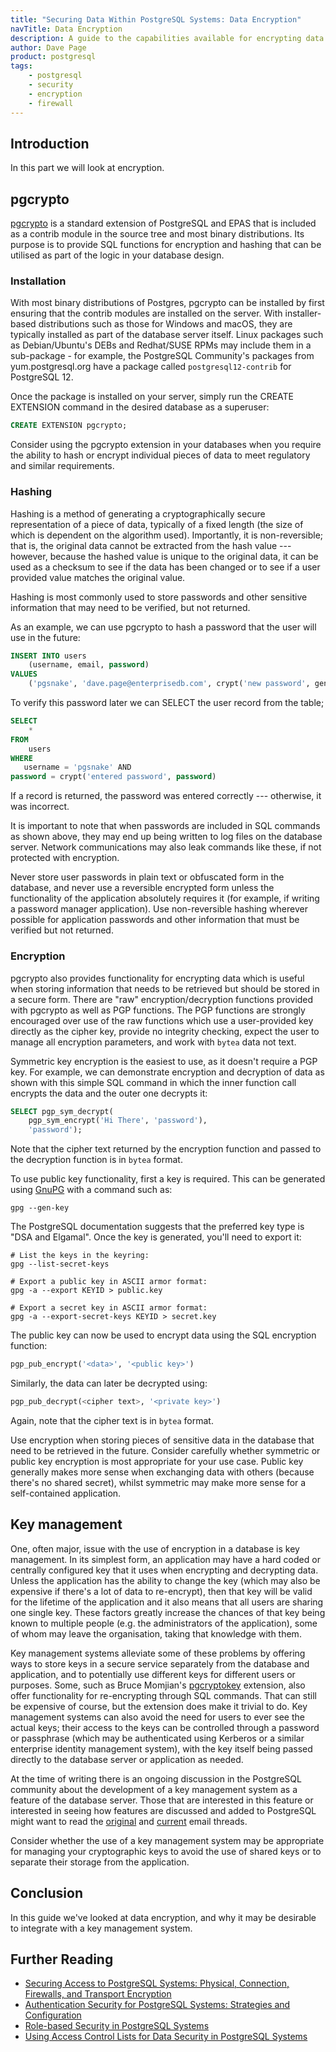 ```yaml
---
title: "Securing Data Within PostgreSQL Systems: Data Encryption"
navTitle: Data Encryption
description: A guide to the capabilities available for encrypting data stored within PostgreSQL
author: Dave Page
product: postgresql
tags:
    - postgresql
    - security
    - encryption
    - firewall
---
```


## Introduction

In this part we will look at encryption.

## pgcrypto

[pgcrypto](https://www.postgresql.org/docs/current/pgcrypto.html) is a standard extension of PostgreSQL and EPAS that is included as a contrib module in the source tree and most binary distributions. Its purpose is to provide SQL functions for encryption and hashing that can be utilised as part of the logic in your database design.

### Installation

With most binary distributions of Postgres, pgcrypto can be installed by first ensuring that the contrib modules are installed on the server. With installer-based distributions such as those for Windows and macOS, they are typically installed as part of the database server itself. Linux packages such as Debian/Ubuntu's DEBs and Redhat/SUSE RPMs may include them in a sub-package - for example, the PostgreSQL Community's packages from yum.postgresql.org have a package called `postgresql12-contrib` for PostgreSQL 12.

Once the package is installed on your server, simply run the CREATE EXTENSION command in the desired database as a superuser:

```sql
CREATE EXTENSION pgcrypto;
```

<Attention>Consider using the pgcrypto extension in your databases when you require the ability to hash or encrypt individual pieces of data to meet regulatory and similar requirements.</Attention>

### Hashing

Hashing is a method of generating a cryptographically secure representation of a piece of data, typically of a fixed length (the size of which is dependent on the algorithm used). Importantly, it is non-reversible; that is, the original data cannot be extracted from the hash value --- however, because the hashed value is unique to the original data, it can be used as a checksum to see if the data has been changed or to see if a user provided value matches the original value.

Hashing is most commonly used to store passwords and other sensitive information that may need to be verified, but not returned.

As an example, we can use pgcrypto to hash a password that the user will use in the future:

```sql
INSERT INTO users 
    (username, email, password)
VALUES
    ('pgsnake', 'dave.page@enterprisedb.com', crypt('new password', gen_salt('md5')));
```

To verify this password later we can SELECT the user record from the table;

```sql
SELECT
    *
FROM
    users
WHERE
   username = 'pgsnake' AND 
password = crypt('entered password', password)
```

If a record is returned, the password was entered correctly --- otherwise, it was incorrect.

It is important to note that when passwords are included in SQL commands as shown above, they may end up being written to log files on the database server. Network communications may also leak commands like these, if not protected with encryption.

<Attention>Never store user passwords in plain text or obfuscated form in the database, and never use a reversible encrypted form unless the functionality of the application absolutely requires it (for example, if writing a password manager application). Use non-reversible hashing wherever possible for application passwords and other information that must be verified but not returned.</Attention>

### Encryption

pgcrypto also provides functionality for encrypting data which is useful when storing information that needs to be retrieved but should be stored in a secure form. There are "raw" encryption/decryption functions provided with pgcrypto as well as PGP functions. The PGP functions are strongly encouraged over use of the raw functions which use a user-provided key directly as the cipher key, provide no integrity checking, expect the user to manage all encryption parameters, and work with `bytea` data not text.

Symmetric key encryption is the easiest to use, as it doesn't require a PGP key. For example, we can demonstrate encryption and decryption of data as shown with this simple SQL command in which the inner function call encrypts the data and the outer one decrypts it:

```sql
SELECT pgp_sym_decrypt(
    pgp_sym_encrypt('Hi There', 'password'), 
    'password');
```

Note that the cipher text returned by the encryption function and passed to the decryption function is in `bytea` format.

To use public key functionality, first a key is required. This can be generated using [GnuPG](https://www.gnupg.org/) with a command such as:

```shell
gpg --gen-key
```

The PostgreSQL documentation suggests that the preferred key type is "DSA and Elgamal". Once the key is generated, you'll need to export it:

```shell
# List the keys in the keyring:
gpg --list-secret-keys

# Export a public key in ASCII armor format:
gpg -a --export KEYID > public.key

# Export a secret key in ASCII armor format:
gpg -a --export-secret-keys KEYID > secret.key
```

The public key can now be used to encrypt data using the SQL encryption function:

```sql
pgp_pub_encrypt('<data>', '<public key>')
```

Similarly, the data can later be decrypted using:

```sql
pgp_pub_decrypt(<cipher text>, '<private key>')
```

Again, note that the cipher text is in `bytea` format.

<Attention>Use encryption when storing pieces of sensitive data in the database that need to be retrieved in the future. Consider carefully whether symmetric or public key encryption is most appropriate for your use case. Public key generally makes more sense when exchanging data with others (because there's no shared secret), whilst symmetric may make more sense for a self-contained application.</Attention>

## Key management 

One, often major, issue with the use of encryption in a database is key management. In its simplest form, an application may have a hard coded or centrally configured key that it uses when encrypting and decrypting data. Unless the application has the ability to change the key (which may also be expensive if there's a lot of data to re-encrypt), then that key will be valid for the lifetime of the application and it also means that all users are sharing one single key. These factors greatly increase the chances of that key being known to multiple people (e.g. the administrators of the application), some of whom may leave the organisation, taking that knowledge with them.

Key management systems alleviate some of these problems by offering ways to store keys in a secure service separately from the database and application, and to potentially use different keys for different users or purposes. Some, such as Bruce Momjian's [pgcryptokey](https://momjian.us/download/pgcryptokey/) extension, also offer functionality for re-encrypting through SQL commands. That can still be expensive of course, but the extension does make it trivial to do. Key management systems can also avoid the need for users to ever see the actual keys; their access to the keys can be controlled through a password or passphrase (which may be authenticated using Kerberos or a similar enterprise identity management system), with the key itself being passed directly to the database server or application as needed.

At the time of writing there is an ongoing discussion in the PostgreSQL community about the development of a key management system as a feature of the database server. Those that are interested in this feature or interested in seeing how features are discussed and added to PostgreSQL might want to read the [original](https://www.postgresql.org/message-id/flat/031401d3f41d%245c70ed90%241552c8b0%24%40lab.ntt.co.jp) and [current](https://www.postgresql.org/message-id/flat/CA%2Bfd4k7q5o6Nc_AaX6BcYM9yqTbC6_pnH-6nSD%3D54Zp6NBQTCQ%40mail.gmail.com) email threads.

<Attention>Consider whether the use of a key management system may be appropriate for managing your cryptographic keys to avoid the use of shared keys or to separate their storage from the application.</Attention>

## Conclusion

In this guide we've looked at data encryption, and why it may be desirable to integrate with a key management system.

## Further Reading

- [Securing Access to PostgreSQL Systems: Physical, Connection, Firewalls, and Transport Encryption](securing-access-to-postgres)
- [Authentication Security for PostgreSQL Systems: Strategies and Configuration](securing-authentication-for-postgres)
- [Role-based Security in PostgreSQL Systems](securing-roles-in-postgres)
- [Using Access Control Lists for Data Security in PostgreSQL Systems](access-control-lists-in-postgres)

